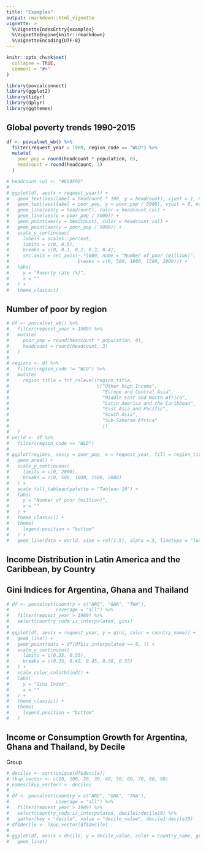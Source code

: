 ```yaml
---
title: "Examples"
output: rmarkdown::html_vignette
vignette: >
  %\VignetteIndexEntry{examples}
  %\VignetteEngine{knitr::rmarkdown}
  %\VignetteEncoding{UTF-8}
---
```


```r
knitr::opts_chunk$set(
  collapse = TRUE,
  comment = "#>"
)
```

```r
library(povcalconnect)
library(ggplot2)
library(tidyr)
library(dplyr)
library(ggthemes)
```

## Global poverty trends 1990-2015
```r
df <- povcalnet_wb() %>%
  filter(request_year > 1989, region_code == "WLD") %>%
  mutate(
    poor_pop = round(headcount * population, 0),
    headcount = round(headcount, 3)
  )

# headcount_col <- "#E69F00"
# 
# ggplot(df, aes(x = request_year)) +
#   geom_text(aes(label = headcount * 100, y = headcount), vjust = 1, nudge_y = -0.02, color = headcount_col) +
#   geom_text(aes(label = poor_pop, y = poor_pop / 5000), vjust = 0, nudge_y = 0.02) +
#   geom_line(aes(y = headcount), color = headcount_col) +
#   geom_line(aes(y = poor_pop / 5000)) +
#   geom_point(aes(y = headcount), color = headcount_col) +
#   geom_point(aes(y = poor_pop / 5000)) +
#   scale_y_continuous(
#     labels = scales::percent,
#     limits = c(0, 0.5),
#     breaks = c(0, 0.1, 0.2, 0.3, 0.4),
#     sec.axis = sec_axis(~.*5000, name = "Number of poor (million)",
#                         breaks = c(0, 500, 1000, 1500, 2000))) +
#   labs(
#     y = "Poverty rate (%)",
#     x = ""
#   ) +
#   theme_classic()
```

## Number of poor by region
```r
# df <- povcalnet_wb() %>%
#   filter(request_year > 1989) %>%
#   mutate(
#     poor_pop = round(headcount * population, 0),
#     headcount = round(headcount, 3)
#   )
# 
# regions <- df %>%
#   filter(region_code != "WLD") %>%
#   mutate(
#     region_title = fct_relevel(region_title,
#                                c("Other high Income",
#                                  "Europe and Central Asia",
#                                  "Middle East and North Africa",
#                                  "Latin America and the Caribbean",
#                                  "East Asia and Pacific",
#                                  "South Asia",
#                                  "Sub-Saharan Africa"
#                                  ))
#   )
# world <- df %>%
#   filter(region_code == "WLD")
# 
# ggplot(regions, aes(y = poor_pop, x = request_year, fill = region_title)) +
#   geom_area() +
#   scale_y_continuous(
#     limits = c(0, 2000),
#     breaks = c(0, 500, 1000, 1500, 2000)
#   ) +
#   scale_fill_tableau(palette = "Tableau 10") +
#   labs(
#     y = "Number of poor (million)",
#     x = ""
#   ) +
#   theme_classic() +
#   theme(
#     legend.position = "bottom"
#   ) +
#   geom_line(data = world, size = rel(1.5), alpha =.5, linetype = "longdash")
```

## Income Distribution in Latin America and the Caribbean, by Country


## Gini Indices for Argentina, Ghana and Thailand
```r
# df <- povcalnet(country = c("ARG", "GHA", "THA"),
#                 coverage = "all") %>%
#   filter(request_year > 1989) %>%
#   select(country_code:is_interpolated, gini)
# 
# ggplot(df, aes(x = request_year, y = gini, color = country_name)) +
#   geom_line() +
#   geom_point(data = df[df$is_interpolated == 0, ]) +
#   scale_y_continuous(
#     limits = c(0.35, 0.55),
#     breaks = c(0.35, 0.40, 0.45, 0.50, 0.55)
#   ) +
#   scale_color_colorblind() +
#   labs(
#     y = "Gini Index",
#     x = ""
#   ) +
#   theme_classic() +
#   theme(
#     legend.position = "bottom"
#   )

```

## Income or Consumption Growth for Argentina, Ghana and Thailand, by Decile
Group
```r
# deciles <- sort(unique(df$decile))
# lkup_vector <- c(10, 100, 20, 30, 40, 50, 60, 70, 80, 90)
# names(lkup_vector) <- deciles
# 
# df <- povcalnet(country = c("ARG", "GHA", "THA"),
#                 coverage = "all") %>%
#   filter(request_year > 1989) %>%
#   select(country_code:is_interpolated, decile1:decile10) %>%
#   gather(key = "decile", value = "decile_value", decile1:decile10)
# df$decile <- lkup_vector[df$decile]
# 
# ggplot(df, aes(x = decile, y = decile_value, color = country_name, group = country_name)) +
#   geom_line()
```

